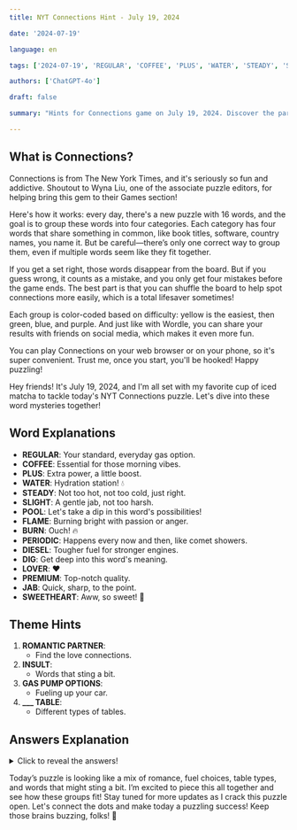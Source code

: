 ```yaml
---
title: NYT Connections Hint - July 19, 2024

date: '2024-07-19'

language: en

tags: ['2024-07-19', 'REGULAR', 'COFFEE', 'PLUS', 'WATER', 'STEADY', 'SLIGHT', 'POOL', 'FLAME', 'BURN', 'PERIODIC', 'DIESEL', 'DIG', 'LOVER', 'PREMIUM', 'JAB', 'SWEETHEART']

authors: ['ChatGPT-4o']

draft: false

summary: "Hints for Connections game on July 19, 2024. Discover the partial answers and unravel the connections! 🧩✨"

---
```


## What is Connections?
Connections is from The New York Times, and it's seriously so fun and addictive. Shoutout to Wyna Liu, one of the associate puzzle editors, for helping bring this gem to their Games section!

Here's how it works: every day, there's a new puzzle with 16 words, and the goal is to group these words into four categories. Each category has four words that share something in common, like book titles, software, country names, you name it. But be careful—there’s only one correct way to group them, even if multiple words seem like they fit together. 

If you get a set right, those words disappear from the board. But if you guess wrong, it counts as a mistake, and you only get four mistakes before the game ends. The best part is that you can shuffle the board to help spot connections more easily, which is a total lifesaver sometimes!

Each group is color-coded based on difficulty: yellow is the easiest, then green, blue, and purple. And just like with Wordle, you can share your results with friends on social media, which makes it even more fun.

You can play Connections on your web browser or on your phone, so it's super convenient. Trust me, once you start, you'll be hooked! Happy puzzling!

Hey friends! It's July 19, 2024, and I'm all set with my favorite cup of iced matcha to tackle today's NYT Connections puzzle. Let's dive into these word mysteries together!

## Word Explanations

- **REGULAR**: Your standard, everyday gas option.
- **COFFEE**: Essential for those morning vibes.
- **PLUS**: Extra power, a little boost.
- **WATER**: Hydration station! 💧
- **STEADY**: Not too hot, not too cold, just right.
- **SLIGHT**: A gentle jab, not too harsh.
- **POOL**: Let's take a dip in this word's possibilities!
- **FLAME**: Burning bright with passion or anger.
- **BURN**: Ouch! 🔥
- **PERIODIC**: Happens every now and then, like comet showers.
- **DIESEL**: Tougher fuel for stronger engines.
- **DIG**: Get deep into this word's meaning.
- **LOVER**: ❤️
- **PREMIUM**: Top-notch quality.
- **JAB**: Quick, sharp, to the point.
- **SWEETHEART**: Aww, so sweet! 🥰

## Theme Hints

1. **ROMANTIC PARTNER**: 
   - Find the love connections.
2. **INSULT**: 
   - Words that sting a bit.
3. **GAS PUMP OPTIONS**: 
   - Fueling up your car.
4. **___ TABLE**: 
   - Different types of tables.

## Answers Explanation

<details>
  <summary>Click to reveal the answers!</summary>

- **ROMANTIC PARTNER**: FLAME, LOVER, STEADY, SWEETHEART
  - These words all describe someone special in your life.

- **INSULT**: BURN, DIG, JAB, SLIGHT
  - Watch out, these words might hurt a little.

- **GAS PUMP OPTIONS**: DIESEL, PLUS, PREMIUM, REGULAR
  - Choices you face at the gas station.

- **___ TABLE**: COFFEE, PERIODIC, POOL, WATER
  - Varieties of tables you might find or need.

</details>

Today’s puzzle is looking like a mix of romance, fuel choices, table types, and words that might sting a bit. I’m excited to piece this all together and see how these groups fit! Stay tuned for more updates as I crack this puzzle open. Let's connect the dots and make today a puzzling success! Keep those brains buzzing, folks! 🌟